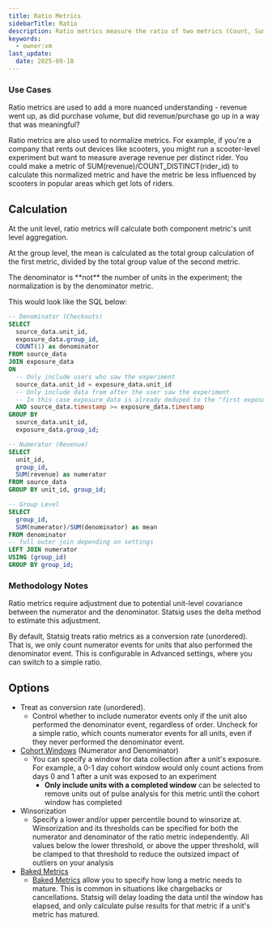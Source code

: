 ```yaml
---
title: Ratio Metrics
sidebarTitle: Ratio
description: Ratio metrics measure the ratio of two metrics (Count, Sum, Count Distinct, or Unit Count).
keywords:
  - owner:vm
last_update:
  date: 2025-09-18
---
```


### Use Cases

Ratio metrics are used to add a more nuanced understanding - revenue went up, as did purchase volume, but did revenue/purchase go up in a way that was meaningful?

Ratio metrics are also used to normalize metrics. For example, if you're a company that rents out devices like scooters, you might run a scooter-level experiment but want to measure average revenue per distinct rider. You could make a metric of SUM(revenue)/COUNT_DISTINCT(rider_id) to calculate this normalized metric and have the metric be less influenced by scooters in popular areas which get lots of riders.

## Calculation

At the unit level, ratio metrics will calculate both component metric's unit level aggregation.

At the group level, the mean is calculated as the total group calculation of the first metric, divided by the total group value of the second metric.

<Note>
The denominator is **not** the number of units in the experiment; the normalization is by the denominator metric.
</Note>

This would look like the SQL below:

```sql expandable
-- Denominator (Checkouts)
SELECT
  source_data.unit_id,
  exposure_data.group_id,
  COUNT(1) as denominator
FROM source_data
JOIN exposure_data
ON
  -- Only include users who saw the experiment
  source_data.unit_id = exposure_data.unit_id
  -- Only include data from after the user saw the experiment
  -- In this case exposure_data is already deduped to the "first exposure"
  AND source_data.timestamp >= exposure_data.timestamp
GROUP BY
  source_data.unit_id,
  exposure_data.group_id;

-- Numerator (Revenue)
SELECT
  unit_id,
  group_id,
  SUM(revenue) as numerator
FROM source_data
GROUP BY unit_id, group_id;

-- Group Level
SELECT
  group_id,
  SUM(numerator)/SUM(denominator) as mean
FROM denominator
-- full outer join depending on settings
LEFT JOIN numerator
USING (group_id)
GROUP BY group_id;
```

### Methodology Notes

Ratio metrics require adjustment due to potential unit-level covariance between the numerator and the denominator. Statsig uses the delta method to estimate this adjustment.

By default, Statsig treats ratio metrics as a conversion rate (unordered). That is, we only count numerator events for units that also performed the denominator event. This is configurable in Advanced settings, where you can switch to a simple ratio.

## Options
- Treat as conversion rate (unordered). 
  - Control whether to include numerator events only if the unit also performed the denominator event, regardless of order. Uncheck for a simple ratio, which counts numerator events for all units, even if they never performed the denominator event.
- [Cohort Windows]() (Numerator and Denominator)
  - You can specify a window for data collection after a unit's exposure. For example, a 0-1 day cohort window would only count actions from days 0 and 1 after a unit was exposed to an experiment
    - **Only include units with a completed window** can be selected to remove units out of pulse analysis for this metric until the cohort window has completed
- Winsorization
  - Specify a lower and/or upper percentile bound to winsorize at. Winsorization and its thresholds can be specified for both the numerator and denominator of the ratio metric independently. All values below the lower threshold, or above the upper threshold, will be clamped to that threshold to reduce the outsized impact of outliers on your analysis
- [Baked Metrics]()
  - [Baked Metrics]() allow you to specify how long a metric needs to mature. This is common in situations like chargebacks or cancellations. Statsig will delay loading the data until the window has elapsed, and only calculate pulse results for that metric if a unit's metric has matured.
